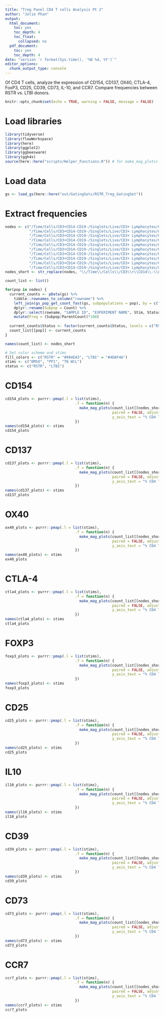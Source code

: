 ```yaml
---
title: "Treg Panel CD4 T cells Analysis Pt 2"
author: "Jolie Phan"
output: 
  html_document:
    toc: yes
    toc_depth: 4
    toc_float:
      collapsed: no
  pdf_document:
    toc: yes
    toc_depth: 4
date: "version `r format(Sys.time(), '%B %d, %Y')`"
editor_options: 
  chunk_output_type: console
---
```


Of CD4 T cells, analyze the expression of CD154, CD137, OX40, CTLA-4, FoxP3, CD25, CD39, CD73, IL-10, and CCR7.
Compare frequencies between RSTR vs. LTBI donors.

```r
knitr::opts_chunk$set(echo = TRUE, warning = FALSE, message = FALSE)
```

# Load libraries

```r
library(tidyverse)
library(flowWorkspace)
library(here)
library(ggplot2)
library(ggbeeswarm)
library(ggh4x)
source(here::here("scripts/Helper_Functions.R")) # for make_mag_plots() 
```

# Load data

```r
gs <- load_gs(here::here("out/GatingSets/RSTR_Treg_GatingSet"))
```

# Extract frequencies

```r
nodes <- c("/Time/Cells/CD3+CD14-CD19-/Singlets/Live/CD3+ Lymphocytes/CD4+/CD154+",
           "/Time/Cells/CD3+CD14-CD19-/Singlets/Live/CD3+ Lymphocytes/CD4+/CD137+",
           "/Time/Cells/CD3+CD14-CD19-/Singlets/Live/CD3+ Lymphocytes/CD4+/OX40+",
           "/Time/Cells/CD3+CD14-CD19-/Singlets/Live/CD3+ Lymphocytes/CD4+/CTLA4+",
           "/Time/Cells/CD3+CD14-CD19-/Singlets/Live/CD3+ Lymphocytes/CD4+/FOXP3+",
           "/Time/Cells/CD3+CD14-CD19-/Singlets/Live/CD3+ Lymphocytes/CD4+/CD25+",
           "/Time/Cells/CD3+CD14-CD19-/Singlets/Live/CD3+ Lymphocytes/CD4+/IL10+",
           "/Time/Cells/CD3+CD14-CD19-/Singlets/Live/CD3+ Lymphocytes/CD4+/CD39+",
           "/Time/Cells/CD3+CD14-CD19-/Singlets/Live/CD3+ Lymphocytes/CD4+/CD73+",
           "/Time/Cells/CD3+CD14-CD19-/Singlets/Live/CD3+ Lymphocytes/CD4+/CCR7+")
nodes_short <- str_replace(nodes, "\\/Time\\/Cells\\/CD3\\+\\CD14\\-\\CD19\\-\\/Singlets\\/Live\\/CD3\\+\\ Lymphocytes\\/CD4\\+\\/", "")

count_list <- list()

for(pop in nodes) {
  current_counts <- pData(gs) %>%
    tibble::rownames_to_column("rowname") %>%
    left_join(gs_pop_get_count_fast(gs, subpopulations = pop), by = c("rowname" = "name")) %>%
    dplyr::rename(Subpop = Count) %>%
    dplyr::select(rowname, "SAMPLE ID", "EXPERIMENT NAME", Stim, Status, Subpop, ParentCount) %>%
    mutate(Freq = (Subpop/ParentCount)*100)
  
  current_counts$Status <- factor(current_counts$Status, levels = c("RSTR", "LTBI"))
  count_list[[pop]] <- current_counts
}

names(count_list) <- nodes_short

# Set color scheme and stims
fill_colors <- c("RSTR" = "#984EA3", "LTBI" = "#4DAF4A")
stims <- c("DMSO", "PP1", "TB WCL")
status <- c("RSTR", "LTBI")
```

# CD154

```r
cd154_plots <- purrr::pmap(.l = list(stims),
                                .f = function(n) {
                                  make_mag_plots(count_list[[nodes_short[1]]], current_stim = n, num_comparisons = length(stims), groups_to_compare = c("RSTR", "LTBI"),
                                                 paired = FALSE, adjust_p = FALSE, fill_colors = fill_colors, group_by_colname = "Status", subtitle = nodes_short[1],
                                                 y_axis_text = "% CD4 T Cells", y_axis_size = 15,   ylim = c(0, 25))
                                })
names(cd154_plots) <- stims
cd154_plots
```

# CD137

```r
cd137_plots <- purrr::pmap(.l = list(stims),
                                .f = function(n) {
                                  make_mag_plots(count_list[[nodes_short[2]]], current_stim = n, num_comparisons = length(stims), groups_to_compare = c("RSTR", "LTBI"),
                                                 paired = FALSE, adjust_p = FALSE, fill_colors = fill_colors, group_by_colname = "Status", subtitle = nodes_short[2],
                                                 y_axis_text = "% CD4 T Cells", y_axis_size = 15,   ylim = c(0, 15))
                                })
names(cd137_plots) <- stims
cd137_plots
```

# OX40

```r
ox40_plots <- purrr::pmap(.l = list(stims),
                                .f = function(n) {
                                  make_mag_plots(count_list[[nodes_short[3]]], current_stim = n, num_comparisons = length(stims), groups_to_compare = c("RSTR", "LTBI"),
                                                 paired = FALSE, adjust_p = FALSE, fill_colors = fill_colors, group_by_colname = "Status", subtitle = nodes_short[3],
                                                 y_axis_text = "% CD4 T Cells", y_axis_size = 15,   ylim = c(0, 50))
                                })
names(ox40_plots) <- stims
ox40_plots
```

# CTLA-4

```r
ctla4_plots <- purrr::pmap(.l = list(stims),
                                .f = function(n) {
                                  make_mag_plots(count_list[[nodes_short[4]]], current_stim = n, num_comparisons = length(stims), groups_to_compare = c("RSTR", "LTBI"),
                                                 paired = FALSE, adjust_p = FALSE, fill_colors = fill_colors, group_by_colname = "Status", subtitle = nodes_short[4],
                                                 y_axis_text = "% CD4 T Cells", y_axis_size = 15,   ylim = c(0, 50))
                                })
names(ctla4_plots) <- stims
ctla4_plots
```

# FOXP3

```r
foxp3_plots <- purrr::pmap(.l = list(stims),
                                .f = function(n) {
                                  make_mag_plots(count_list[[nodes_short[5]]], current_stim = n, num_comparisons = length(stims), groups_to_compare = c("RSTR", "LTBI"),
                                                 paired = FALSE, adjust_p = FALSE, fill_colors = fill_colors, group_by_colname = "Status", subtitle = nodes_short[5],
                                                 y_axis_text = "% CD4 T Cells", y_axis_size = 15,   ylim = c(0, 15))
                                })
names(foxp3_plots) <- stims
foxp3_plots
```

# CD25

```r
cd25_plots <- purrr::pmap(.l = list(stims),
                                .f = function(n) {
                                  make_mag_plots(count_list[[nodes_short[6]]], current_stim = n, num_comparisons = length(stims), groups_to_compare = c("RSTR", "LTBI"),
                                                 paired = FALSE, adjust_p = FALSE, fill_colors = fill_colors, group_by_colname = "Status", subtitle = nodes_short[6],
                                                 y_axis_text = "% CD4 T Cells", y_axis_size = 15,   ylim = c(0, 50))
                                })
names(cd25_plots) <- stims
cd25_plots
```

# IL10

```r
il10_plots <- purrr::pmap(.l = list(stims),
                                .f = function(n) {
                                  make_mag_plots(count_list[[nodes_short[7]]], current_stim = n, num_comparisons = length(stims), groups_to_compare = c("RSTR", "LTBI"),
                                                 paired = FALSE, adjust_p = FALSE, fill_colors = fill_colors, group_by_colname = "Status", subtitle = nodes_short[7],
                                                 y_axis_text = "% CD4 T Cells", y_axis_size = 15,   ylim = c(0, 0.2))
                                })
names(il10_plots) <- stims
il10_plots
```

# CD39

```r
cd39_plots <- purrr::pmap(.l = list(stims),
                                .f = function(n) {
                                  make_mag_plots(count_list[[nodes_short[8]]], current_stim = n, num_comparisons = length(stims), groups_to_compare = c("RSTR", "LTBI"),
                                                 paired = FALSE, adjust_p = FALSE, fill_colors = fill_colors, group_by_colname = "Status", subtitle = nodes_short[8],
                                                 y_axis_text = "% CD4 T Cells", y_axis_size = 15,   ylim = c(0, 15))
                                })
names(cd39_plots) <- stims
cd39_plots
```

# CD73

```r
cd73_plots <- purrr::pmap(.l = list(stims),
                                .f = function(n) {
                                  make_mag_plots(count_list[[nodes_short[9]]], current_stim = n, num_comparisons = length(stims), groups_to_compare = c("RSTR", "LTBI"),
                                                 paired = FALSE, adjust_p = FALSE, fill_colors = fill_colors, group_by_colname = "Status", subtitle = nodes_short[9],
                                                 y_axis_text = "% CD4 T Cells", y_axis_size = 15,   ylim = c(0, 40))
                                })
names(cd73_plots) <- stims
cd73_plots
```

# CCR7

```r
ccr7_plots <- purrr::pmap(.l = list(stims),
                                .f = function(n) {
                                  make_mag_plots(count_list[[nodes_short[10]]], current_stim = n, num_comparisons = length(stims), groups_to_compare = c("RSTR", "LTBI"),
                                                 paired = FALSE, adjust_p = FALSE, fill_colors = fill_colors, group_by_colname = "Status", subtitle = nodes_short[10],
                                                 y_axis_text = "% CD4 T Cells", y_axis_size = 15,   ylim = c(60, 100))
                                })
names(ccr7_plots) <- stims
ccr7_plots
```
